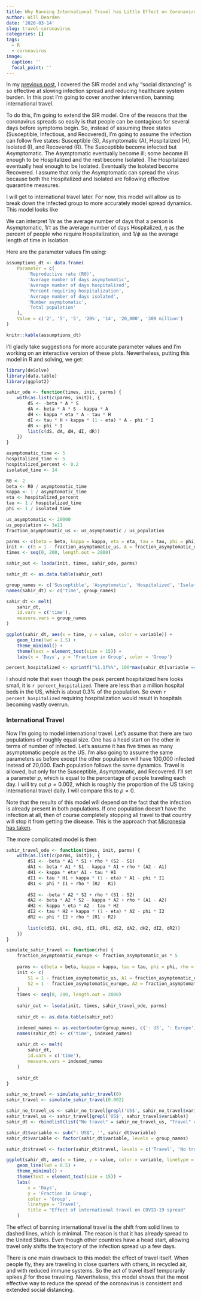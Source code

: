 ```yaml
---
title: Why Banning International Travel has Little Effect on Coronavirus Spread
author: Will Dearden
date: '2020-03-14'
slug: travel-coronavirus
categories: []
tags:
  - R
  - coronavirus
image:
  caption: ''
  focal_point: ''
---
```


In my [previous post](/flattening-the-curve/), I covered the SIR model and why "social distancing" is so effective at slowing infection spread and reducing healthcare system burden. In this post I'm going to cover another intervention, banning international travel.

To do this, I'm going to extend the SIR model. One of the reasons that the coronavirus spreads so easily is that people can be contagious for several days before symptoms begin. So, instead of assuming three states (Susceptible, Infectious, and Recovered), I'm going to assume the infection can follow five states: Susceptible (S), Asymptomatic (A), Hospitalized (H), Isolated (I), and Recovered (R). The Susceptible become infected but Asymptomatic. The Asymptomatic eventually become ill; some become ill enough to be Hospitalized and the rest become Isolated. The Hospitalized eventually heal enough to be Isolated. Eventually the Isolated become Recovered. I assume that only the Asymptomatic can spread the virus because both the Hospitalized and Isolated are following effective quarantine measures.

I will get to international travel later. For now, this model will allow us to break down the Infected group to more accurately model spread dynamics. This model looks like

\begin{align*} 
\frac{dS}{dt} &= -\beta A S \\
\frac{dA}{dt} &= \beta A S - \kappa A \\
\frac{dH}{dt} &= \kappa \eta A - \tau H \\
\frac{dI}{dt} &= \tau H + \kappa (1 - \eta) A - \phi I \\
\frac{dR}{dt} &= \phi I
\end{align*}

We can interpret $1 / \kappa$ as the average number of days that a person is Asymptomatic, $1 / \tau$ as the average number of days Hospitalized, $\eta$ as the percent of people who require Hospitalization, and $1 / \phi$ as the average length of time in Isolation.

Here are the parameter values I'm using:

```r
assumptions_dt <- data.frame(
    Parameter = c(
        'Reproductive rate (R0)',
        'Average number of days asymptomatic',
        'Average number of days hospitalized',
        'Percent requiring hospitalization',
        'Average number of days isolated',
        'Number asymptomatic',
        'Total population'
    ),
    Value = c('2', '5', '5', '20%', '14', '20,000', '300 million')
)

knitr::kable(assumptions_dt)
```

I'll gladly take suggestions for more accurate parameter values and I'm working on an interactive version of these plots. Nevertheless, putting this model in R and solving, we get:

```r
library(deSolve)
library(data.table)
library(ggplot2)

sahir_ode <- function(times, init, parms) {
    with(as.list(c(parms, init)), {
        dS <- -beta * A * S
        dA <- beta * A * S - kappa * A
        dH <- kappa * eta * A - tau * H
        dI <- tau * H + kappa * (1 - eta) * A - phi * I
        dR <- phi * I
        list(c(dS, dA, dH, dI, dR))
    })
}

asymptomatic_time <- 5
hospitalized_time <- 5
hospitalized_percent <- 0.2
isolated_time <- 14

R0 <- 2
beta <- R0 / asymptomatic_time
kappa <- 1 / asymptomatic_time
eta <- hospitalized_percent
tau <- 1 / hospitalized_time
phi <- 1 / isolated_time

us_asymptomatic <- 20000
us_population <- 3e11
fraction_asymptomatic_us <- us_asymptomatic / us_population

parms <- c(beta = beta, kappa = kappa, eta = eta, tau = tau, phi = phi)
init <- c(S = 1 - fraction_asymptomatic_us, A = fraction_asymptomatic_us, H = 0, I = 0, R = 0)
times <- seq(0, 200, length.out = 2000)

sahir_out <- lsoda(init, times, sahir_ode, parms)

sahir_dt <- as.data.table(sahir_out)

group_names <- c('Susceptible', 'Asymptomatic', 'Hospitalized', 'Isolated', 'Recovered')
names(sahir_dt) <- c('time', group_names)

sahir_dt <- melt(
    sahir_dt, 
    id.vars = c('time'), 
    measure.vars = group_names
)

ggplot(sahir_dt, aes(x = time, y = value, color = variable)) +
    geom_line(lwd = 1.5) +
    theme_minimal() +
    theme(text = element_text(size = 15)) +
    labs(x = 'Days', y = 'Fraction in Group', color = 'Group')
```

```r
percent_hospitalized <- sprintf("%1.1f%%", 100*max(sahir_dt[variable == "Hospitalized"]$value))
```

I should note that even though the peak percent hospitalized here looks small, it is `r percent_hospitalized`. There are less than a million hospital beds in the US, which is about 0.3% of the population. So even `r percent_hospitalized` requiring hospitalization would result in hospitals becoming vastly overrun.

### International Travel

Now I'm going to model international travel. Let's assume that there are two populations of roughly equal size. One has a head start on the other in terms of number of infected. Let's assume it has five times as many asymptomatic people as the US. I'm also going to assume the same parameters as before except the other population will have 100,000 infected instead of 20,000. Each population follows the same dynamics. Travel is allowed, but only for the Susceptible, Asymptomatic, and Recovered. I'll set a parameter $\rho$, which is equal to the percentage of people traveling each day. I will try out $\rho = 0.002$, which is roughly the proportion of the US taking international travel daily. I will compare this to $\rho = 0$.

Note that the results of this model will depend on the fact that the infection is already present in both populations. If one population doesn't have the infection at all, then of course completely stopping all travel to that country will stop it from getting the disease. This is the approach that [Micronesia has taken](https://slate.com/technology/2020/03/micronesia-drastic-coronavirus-travel-ban.html).

The more complicated model is then

\begin{align*} 
\frac{dS_1}{dt} &= -\beta A_1 S_1 + \rho (S_2 - S_1) \\
\frac{dA_1}{dt} &= \beta A_1 S_1 - \kappa A_1 + \rho (A_2 - A_1) \\
\frac{dH_1}{dt} &= \kappa \eta A_1 - \tau H_1 \\
\frac{dI_1}{dt} &= \tau H_1 + \kappa (1 - \eta) A_1 - \phi I_1 \\
\frac{dR_1}{dt} &= \phi I_1  + \rho (R_2 - R_1)\\
\end{align*}

\begin{align*}
\frac{dS_2}{dt} &= -\beta A_2 S_2  + \rho (S_1 - S_2)\\
\frac{dA_2}{dt} &= \beta A_2 S_2 - \kappa A_2  + \rho (A_1 - A_2)\\
\frac{dH_2}{dt} &= \kappa \eta A_2 - \tau H_2 \\
\frac{dI_2}{dt} &= \tau H_2 + \kappa (1 - \eta) A_2 - \phi I_2 \\
\frac{dR_2}{dt} &= \phi I_2 + \rho (R_1 - R_2)
\end{align*}

```r

sahir_travel_ode <- function(times, init, parms) {
    with(as.list(c(parms, init)), {
        dS1 <- -beta * A1 * S1 + rho * (S2 - S1)
        dA1 <- beta * A1 * S1 - kappa * A1 + rho * (A2 - A1)
        dH1 <- kappa * eta* A1 - tau * H1
        dI1 <- tau * H1 + kappa * (1 - eta) * A1 - phi * I1
        dR1 <- phi * I1 + rho * (R2 - R1)
        
        dS2 <- -beta * A2 * S2 + rho * (S1 - S2)
        dA2 <- beta * A2 * S2 - kappa * A2 + rho * (A1 - A2)
        dH2 <- kappa * eta * A2 - tau * H2
        dI2 <- tau * H2 + kappa * (1 - eta) * A2 - phi * I2
        dR2 <- phi * I2 + rho * (R1 - R2)
        
        list(c(dS1, dA1, dH1, dI1, dR1, dS2, dA2, dH2, dI2, dR2))
    })
}

simulate_sahir_travel <- function(rho) {
    fraction_asymptomatic_europe <- fraction_asymptomatic_us * 5
    
    parms <- c(beta = beta, kappa = kappa, tau = tau, phi = phi, rho = rho)
    init <- c(
        S1 = 1 - fraction_asymptomatic_us, A1 = fraction_asymptomatic_us, H1 = 0, I1 = 0, R1 = 0,
        S2 = 1 - fraction_asymptomatic_europe, A2 = fraction_asymptomatic_europe, H2 = 0, I2 = 0, R2 = 0
    )
    times <- seq(0, 200, length.out = 2000)
    
    sahir_out <- lsoda(init, times, sahir_travel_ode, parms)
    
    sahir_dt <- as.data.table(sahir_out)

    indexed_names <- as.vector(outer(group_names, c(': US', ': Europe'), FUN = paste0))
    names(sahir_dt) <- c('time', indexed_names)
    
    sahir_dt <- melt(
        sahir_dt, 
        id.vars = c('time'), 
        measure.vars = indexed_names
    )
    
    sahir_dt
}

sahir_no_travel <- simulate_sahir_travel(0)
sahir_travel <- simulate_sahir_travel(0.002)

sahir_no_travel_us <- sahir_no_travel[grepl('US$', sahir_no_travel$variable)]
sahir_travel_us <- sahir_travel[grepl('US$', sahir_travel$variable)]
sahir_dt <- rbindlist(list("No travel" = sahir_no_travel_us, "Travel" = sahir_travel_us), idcol = "travel")

sahir_dt$variable <- sub(": US$", '', sahir_dt$variable)
sahir_dt$variable <- factor(sahir_dt$variable, levels = group_names)

sahir_dt$travel <- factor(sahir_dt$travel, levels = c('Travel', 'No travel'))

ggplot(sahir_dt, aes(x = time, y = value, color = variable, linetype = travel)) +
    geom_line(lwd = 0.5) + 
    theme_minimal() +
    theme(text = element_text(size = 15)) +
    labs(
        x = 'Days', 
        y = 'Fraction in Group', 
        color = 'Group', 
        linetype = 'Travel',
        title = "Effect of international travel on COVID-19 spread"
    )
```

The effect of banning international travel is the shift from solid lines to dashed lines, which is minimal. The reason is that it has already spread to the United States. Even though other countries have a head start, allowing travel only shifts the trajectory of the infection spread up a few days.

There is one main drawback to this model: the effect of travel itself. When people fly, they are traveling in close quarters with others, in recycled air, and with reduced immune systems. So the act of travel itself temporarily spikes $\beta$ for those traveling. Nevertheless, this model shows that the most effective way to reduce the spread of the coronavirus is consistent and extended social distancing.